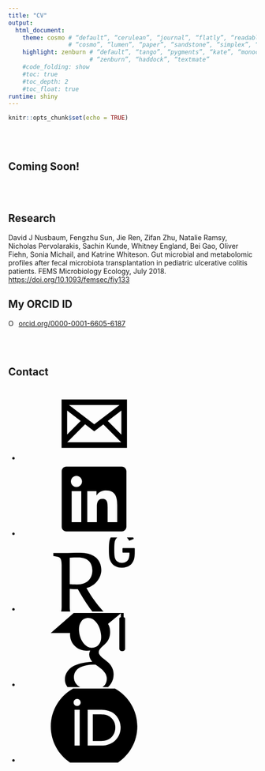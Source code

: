 ```yaml
---
title: "CV"
output:
  html_document:
    theme: cosmo # “default”, “cerulean”, “journal”, “flatly”, “readable”, “spacelab”, “united”,
                 # “cosmo”, “lumen”, “paper”, “sandstone”, “simplex”, “yeti”
    highlight: zenburn # “default”, “tango”, “pygments”, “kate”, “monochrome”, “espresso”,
                       # “zenburn”, “haddock”, “textmate”
    #code_folding: show
    #toc: true
    #toc_depth: 2
    #toc_float: true
runtime: shiny
---
```


```r
knitr::opts_chunk$set(echo = TRUE)
```
<head>
<!--<link rel="stylesheet" href="https://cdnjs.cloudflare.com/ajax/libs/font-awesome/4.7.0/css/font-awesome.min.css">-->
<link rel="stylesheet" href="//maxcdn.bootstrapcdn.com/font-awesome/4.5.0/css/font-awesome.min.css" />

<!--<link rel="stylesheet" href="https://cdn.rawgit.com/jpswalsh/academicons/master/css/academicons.min.css">-->

<!--
<link rel="stylesheet" href="https://deanattali.com/css/bootstrap.min.css" />
    
<link rel="stylesheet" href="https://deanattali.com/css/bootstrap-social.css" />
    
<link rel="stylesheet" href="https://deanattali.com/css/main.css" />
-->

</head>
<br></br>

## Coming Soon!

<br></br>

<!--`r icon::fa("rocket")`
`r icon::ai("researchgate")`
`r icon::ai("google-scholar")`-->

## Research ##

David J Nusbaum, Fengzhu Sun, Jie Ren, Zifan Zhu, Natalie Ramsy, Nicholas Pervolarakis, Sachin Kunde, Whitney England, Bei Gao, Oliver Fiehn, Sonia Michail, and Katrine Whiteson. Gut microbial and metabolomic profiles after fecal microbiota transplantation in pediatric ulcerative colitis patients. FEMS Microbiology Ecology, July 2018. [https://doi.org/10.1093/femsec/fiy133](https://doi.org/10.1093/femsec/fiy133){target="_blank"}

## My ORCID ID

<div itemscope itemtype="https://schema.org/Person"><a itemprop="sameAs" content="https://orcid.org/0000-0001-6605-6187" href="https://orcid.org/0000-0001-6605-6187" target="orcid.widget" rel="noopener noreferrer" style="vertical-align:top;"><img src="https://orcid.org/sites/default/files/images/orcid_16x16.png" style="width:1em;margin-right:.5em;" alt="ORCID iD icon">orcid.org/0000-0001-6605-6187</a></div>

<br></br>

## Contact

<!--
<ul>
<li><a href="mailto:dnusbaum@usc.edu"> <i class="fa fa-envelope fa-2x"></i></a></li> <!--fontawesome-->

<!--
<li><a href="https://www.linkedin.com/in/david-j-nusbaum/" target="_blank"> <i class="fa fa-linkedin fa-2x"></i></a></li> <!--fontawesome-->

<!--
<li><a href="https://www.researchgate.net/profile/David_Nusbaum" target="_blank" <i class="ai ai-researchgate-square ai-2x"></i></a></li> <!--academicons-->

<!--
</ul>
-->
<!--
<ul class="soc ai fa">

<!-- The "soc" class is for the SVG icons from here: https://codepen.io/ruandre/pen/howFi [uses stylesheet in css folder] and the "ai" class is for Academicons [CSS stylesheet is linked to in the head of this html document].--> 
<!--
<li><a href="mailto:dnusbaum@usc.edu" class="icon-8 email" title="Email"><svg viewBox="0 0 512 512"><path d="M101.3 141.6v228.9h0.3 308.4 0.8V141.6H101.3zM375.7 167.8l-119.7 91.5 -119.6-91.5H375.7zM127.6 194.1l64.1 49.1 -64.1 64.1V194.1zM127.8 344.2l84.9-84.9 43.2 33.1 43-32.9 84.7 84.7L127.8 344.2 127.8 344.2zM384.4 307.8l-64.4-64.4 64.4-49.3V307.8z"/></svg></a></li>
<!--svg-social-media-icons-->
<!--
<li><a href="mailto:dnusbaum@usc.edu"> <i class="fa fa-envelope fa-2x"></i></a></li> <!--fontawesome-->
<!--
<li><a href="mailto:dnusbaum@usc.edu"> <i class="fa fa-envelope fa-2x"></i></a></li> <!--fontawesome-->
<!--
<li><a href="https://www.linkedin.com/in/david-j-nusbaum/" target="_blank"> <i class="fa fa-linkedin fa-2x"></i></a></li> <!--fontawesome-->
<!--
<li><a href="https://www.linkedin.com/in/david-j-nusbaum/" target="_blank" class="icon-17 linkedin" title="LinkedIn"><svg viewBox="0 0 512 512"><path d="M186.4 142.4c0 19-15.3 34.5-34.2 34.5 -18.9 0-34.2-15.4-34.2-34.5 0-19 15.3-34.5 34.2-34.5C171.1 107.9 186.4 123.4 186.4 142.4zM181.4 201.3h-57.8V388.1h57.8V201.3zM273.8 201.3h-55.4V388.1h55.4c0 0 0-69.3 0-98 0-26.3 12.1-41.9 35.2-41.9 21.3 0 31.5 15 31.5 41.9 0 26.9 0 98 0 98h57.5c0 0 0-68.2 0-118.3 0-50-28.3-74.2-68-74.2 -39.6 0-56.3 30.9-56.3 30.9v-25.2H273.8z"/></svg></a></li>

<li><a href="https://www.linkedin.com/in/david-j-nusbaum/" target="_blank"> <i class="fa fa-linkedin fa-2x"></i></a></li>

<li><a href="https://www.researchgate.net/profile/David_Nusbaum" target="_blank" class="icon-32 researchgate" title="ResearchGate"></a></li>

</ul>
-->









<!--

<footer>

<div class="row">
<div class="col-lg-8 col-lg-offset-2 col-md-10 col-md-offset-1">
<center>This is the footer.</center>

<ul class="list-inline text-center footer-links">

<li>
<a href="mailto:dnusbaum@usc.edu" title="Email me">
<span class="fa-stack fa-lg">
<i class="fa fa-circle fa-stack-2x"></i>
<i class="fa fa-envelope fa-stack-1x fa-inverse"></i>
</span>
</a>
</li>


<li>
<a href="https://www.linkedin.com/in/david-j-nusbaum/" target="_blank" title="LinkedIn">
<span class="fa-stack fa-lg">
<i class="fa fa-circle fa-stack-2x"></i>
<i class="fa fa-linkedin fa-stack-1x fa-inverse"></i>
</span>
</a>
</li>

<li>
<a href="https://www.researchgate.net/profile/David_Nusbaum" target="_blank" title="ResearchGate">
<span class="fa-stack fa-lg">
<i class="fa fa-circle fa-stack-2x"></i>
<i class=class="icon-32 fa-stack-1x fa-inverse">
</span>
</a></li>

<li><a href="https://scholar.google.com/citations?hl=en&user=VD0TvjQAAAAJ" target="_blank" <i class="ai ai-google-scholar-square ai-2x"></i></a></li>

</ul>

</footer>
-->


<!--For the Google Scholar logo, I had to add inline CSS styling to rotate 180 deg and flip the Y axis... for some reason the raw SVG from Academicons was upside down. Also, I had to change the view box dimensions (they're not the same as for the others)-->

<!--The square linked-in logo is the SVG from Awesome-Fonts-->

<!--https://css-tricks.com/scale-svg/ helpful site-->

<!--For some reason there can't be spaces between the lines of code here...-->

<svg xmlns="http://www.w3.org/2000/svg" style="display: none;">
<symbol id="email" viewBox="80 80 350 350"> 
<path d="M101.3 141.6v228.9h0.3 308.4 0.8V141.6H101.3zM375.7 167.8l-119.7 91.5 -119.6-91.5H375.7zM127.6 194.1l64.1 49.1 -64.1 64.1V194.1zM127.8 344.2l84.9-84.9 43.2 33.1 43-32.9 84.7 84.7L127.8 344.2 127.8 344.2zM384.4 307.8l-64.4-64.4 64.4-49.3V307.8z"/></symbol>
<symbol id="linkedin" viewBox="0 0 448 512">
<path d="M416 32H31.9C14.3 32 0 46.5 0 64.3v383.4C0 465.5 14.3 480 31.9 480H416c17.6 0 32-14.5 32-32.3V64.3c0-17.8-14.4-32.3-32-32.3zM135.4 416H69V202.2h66.5V416zm-33.2-243c-21.3 0-38.5-17.3-38.5-38.5S80.9 96 102.2 96c21.2 0 38.5 17.3 38.5 38.5 0 21.3-17.2 38.5-38.5 38.5zm282.1 243h-66.4V312c0-24.8-.5-56.7-34.5-56.7-34.6 0-39.9 27-39.9 54.9V416h-66.4V202.2h63.7v29.2h.9c8.9-16.8 30.6-34.5 62.9-34.5 67.2 0 79.7 44.3 79.7 101.9V416z"/></symbol>
<symbol id="researchgate" viewBox="0 0 2048 1500"><path d="M1194.642 23.429c-93.996 102.282-219.786 266.57-324.426 452.286 172.852 40.426 300.852 202.716 300.852 364.858 0 239.002-185.636 349.93-428.998 349.93-125.784 0-226.144-6.356-319.854-6.356-85.504 0-170.934 0-224.146 2.070v-61.93l80.998-14.856c55.712-10.716 87.428-36.148 87.428-168.572v-840.646c0-132.36-31.714-157.93-87.428-168.5l-80.998-15.14v-61.718c57.57 2.070 157.856 6.29 258.216 6.29 96 0 219.786-4.22 273.144-6.29v61.718l-111.002 15.14c-57.564 8.36-87.574 36.14-87.574 168.5v356.286c51.214-4.286 96-4.286 164.432-4.286 130.144-232.5 253.922-407.566 324.214-488.572 64.138-76.924 162.216-125.93 285.996-125.93 36.22 0 74.584 6.364 98.004 17.144v55.362c-76.786 0-153.57 53.424-208.86 113.21zM684.5 548.287c-72.572 0-104.426 1.93-153.644 6.568v535.362c49.218 4.286 115.214 4.286 172.858 4.286 179.354 0 285.93-94.004 285.93-264.572 0-168.572-115.142-281.644-305.144-281.644zM1335.86 1086.859c-2.144 11.212-4.074 24.284-5.786 39.358-1.784 15.214-2.934 33.068-3.642 54.14-0.716 20.926-1.002 46.496-1.002 75.784 0 29.432 0.286 54.646 1.002 75.644 0.71 21.072 1.858 39.146 3.642 54.214 1.712 15.002 3.642 28.146 5.786 39.358 2.070 11.286 4.784 22.002 8.288 32.498 18.352 55.5 48.428 97.214 90.5 125.22 41.998 28 93.498 42.064 154.638 42.064 31.43 0 59.934-3.642 85.218-11.066 25-7.358 47.426-17.504 67.21-30.5 19.5-12.858 36.36-28 50.286-45.144 14.284-17.21 25.782-35.57 34.786-55.288 3.496-6.282 2.502-11.286-3.072-14.782l-77.642-31.926c-6.576-3.504-11.212-1.718-14.862 5.216-17.422 32.286-32.286 53.496-56.708 68.922-24.714 15.36-47.572 22.646-85.218 22.646-40.93 0-59.216-8.14-84.854-26.5-25.432-18-44.076-40.646-55.076-75.14-2.208-6.218-4.214-13.934-6.568-23.004-1.93-9.216-3.504-20.502-4.498-33.712-1.002-13.216-1.93-29.572-2.786-48.86-0.57-19.288-0.856-42.716-0.856-69.858 0-27.282 0.286-50.71 0.856-69.998 0.856-19.214 1.784-35.57 2.786-48.786 0.994-13.356 2.568-24.568 4.498-33.858 2.356-8.93 4.36-16.64 6.568-22.93 11-34.356 26.72-53.138 49.862-68.214 22.858-15.286 49.138-26.288 90.068-26.288 36.36 0 69.646 10.358 91.356 26.148 21.504 15.784 39.358 36.638 47.36 65.142 3.504 12.002 8.002 26.932 11.074 45.216 2.786 18.286 2.786 37.64 2.786 64.352 0 4.22-2.362 6.364-6.29 6.364h-124.358c-7 0-10.43 3.424-10.43 10.422v71.286c0 7.072 3.43 10.504 10.43 10.504h228.214c7.146 0 10.504-3.43 10.504-10.504v-60.928c0-32.286 0-62.216-3.358-89.93-3.218-27.714-7.57-51.712-13.070-69.208-17.43-54.792-45.070-93.792-87.428-122.858-42.504-29.286-97.288-45.070-156.79-45.070-61.14 0-112.64 14.066-154.638 41.998-42.072 28.284-72.148 69.786-90.5 125.286-3.504 10.496-6.218 21.284-8.288 32.57z"/></symbol>
<symbol id="googlescholar" viewBox="0 0 2048 1500"><path d="M1624.144 1414.115v124.49l90.354 70.538h-977.782l-590.432-513.25h391.57c-0.71-9.714-1.002-18.498-1.002-28.46 0-95.29 33.002-174.11 99.072-237.078 66.070-63.072 147.434-94.39 243.778-94.39 22.506 0 44.574 1.682 66.004 4.682-13.29-29.718-19.998-57.248-19.998-82.936 0-45.144 20.568-93.396 61.564-144.648-179.354-12.208-311.136-44.492-395.14-96.746-48.142-29.71-86.858-67.218-116.070-112.142-29.214-45.254-43.784-93.784-43.784-146.11 0-44.106 9.428-83.822 28.43-119.142s43.784-64.322 74.57-86.784c30.712-22.71 66.144-41.604 106.144-57 39.928-15.286 79.572-26.142 119.136-32.286 39.438-6.136 78.65-9.136 117.512-9.136 61.572 0 123.216 7.928 185.358 23.712 61.996 15.93 120.138 39.504 174.496 70.824 54.214 31.108 98.356 73.538 132.214 126.712 33.784 53.394 50.718 113.394 50.718 179.822 0 50.358-10.284 96.176-30.858 137.786-20.428 41.472-45.43 75.616-75.212 102.144-29.718 26.572-59.428 50.996-89.212 72.996-29.718 22.148-54.858 44.574-75.286 67.716-20.502 23.070-30.786 45.962-30.786 68.498 0 22.498 7.928 44.214 23.844 65.214 15.792 21.072 35.080 41.362 57.644 60.826 22.572 19.426 45.144 40.996 67.642 64.608 22.498 23.53 41.786 54.068 57.644 91.466 15.93 37.39 23.786 79.748 23.786 126.888 0 61.498-11.644 111.82-34.502 152.29-2.714 4.674-5.566 8.244-8.572 13.816l260.148 213.358v-78.256c-33.8-4.25-30.282-24.438-30.282-48.618v-588.192c0-27.238 22.286-49.526 49.526-49.526h18.234c27.238 0 49.526 22.286 49.526 49.526v588.192c0 24.122 3.554 44.288-29.996 48.596zM1133.356 397.071c5.216-3.43 16.932-12.712 35.284-27.604 18.512-14.826 31.072-26.038 37.786-33.894 6.576-7.606 16.362-19.040 29.148-34.502 12.858-15.426 21.57-28.818 26.142-39.928 4.572-11.322 9.216-24.964 13.926-40.894 4.506-15.748 6.788-31.89 6.788-48.282 0-77.934-30.004-135.68-89.856-173.070-60-37.398-131.504-56.108-214.572-56.108-41.998 0-83.214 4.996-123.714 14.606-40.426 9.676-79.14 24.394-116.070 43.894-36.93 19.464-66.64 46.644-89.146 81.356-22.572 34.926-33.858 75.038-33.858 119.998 0 47.178 12.786 88.182 38.502 122.998 25.57 34.86 59.144 61.22 100.718 79.156 41.428 18.038 83.426 30.822 125.996 38.392 42.57 7.782 85.928 11.68 130.004 11.68 20.428 0 36.278-1.148 47.564-3.182 2.078-1.002 13.86-9.464 35.358-25.432 21.504-15.828 34.86-25.578 40.002-29.184zM1118.004 856.855c-33.858-40.5-81.072-60.746-141.502-60.746-54.214 0-101.932 21.782-142.928 65.426-41.142 43.534-70.502 92.928-88.43 148.254-18 55.354-26.998 109.642-26.998 162.962 0 62.602 16.436 115.894 49.284 159.89 32.856 44.112 79.996 66.216 141.43 66.216 54.286 0 102.282-23.032 143.712-69.288 41.574-46.102 71.358-97.888 89.22-155.282 17.928-57.322 26.85-112.136 26.85-164.498 0-61.47-16.926-112.502-50.636-152.934z"/></symbol>
<symbol id="orcid" viewBox="0 0 2048 1500"><path d="M1309.33 948.955c-25.234 11.776-49.078 19.676-71.68 23.406-22.528 3.876-58.66 5.706-108.69 5.706h-129.902v-540.598h133.194c51.932 0 92.306 3.584 121.124 10.678s52.81 16.018 72.046 26.99c19.236 10.898 36.864 24.284 52.882 40.302 51.274 52.078 76.946 117.76 76.946 197.194 0 78.044-26.332 141.75-79.068 191.050-19.456 18.286-41.838 33.426-66.852 45.276zM1024 1609.143c-484.79 0-877.714-392.996-877.714-877.714s392.924-877.714 877.714-877.714 877.714 392.996 877.714 877.714-392.924 877.714-877.714 877.714zM732.598 343.845h-104.010v726.82h104.010v-726.82zM680.522 1146.587c-39.424 0-71.534 31.89-71.534 71.534 0 39.35 32.036 71.46 71.534 71.46 39.57 0 71.606-32.036 71.606-71.46-0.074-39.716-32.036-71.534-71.606-71.534zM1534.83 567.589c-18.724-44.398-45.422-83.456-80.164-117.102-35.328-34.816-76.434-60.854-123.318-78.556-27.428-10.678-52.516-17.92-75.41-21.65-22.966-3.584-66.634-5.34-131.218-5.34h-229.888v725.724h245.028c98.962 0 177.078-14.702 234.716-44.398 57.564-29.622 103.278-73.362 137.29-130.852 34.012-57.564 51.054-120.394 51.054-188.27 0.074-48.714-9.436-95.232-28.086-139.556z"/>
</symbol>
</svg>

<ul class="soc">
<li><a href="mailto:dnusbaum@usc.edu" class="icon-8 email" title="Email"><svg class="icon"><use xlink:href="#email" /></svg></a></li>
<li><a href="https://www.linkedin.com/in/david-j-nusbaum" target="_blank" class="icon-17 linkedin" title="LinkedIn"><svg class="icon"><use xlink:href="#linkedin" /></svg></a></li>
<li><a href="https://www.researchgate.net/profile/David_Nusbaum" target="_blank" class="icon-32 researchgate" title="ResearchGate"><svg class="icon"  style="transform:rotate(180deg);transform:scaleY(-1);"><use xlink:href="#researchgate" /></svg></a></li>
<li><a href="https://scholar.google.com/citations?hl=en&user=VD0TvjQAAAAJ" target="_blank" class="icon-33 googlescholar" title="GoogleScholar"><svg class="icon" style="transform:rotate(180deg);transform:scaleY(-1);"><use xlink:href="#googlescholar" /></svg></a></li>
<li><a href="https://orcid.org/0000-0001-6605-6187" target="_blank" class="icon-34 orcid" title="Orcid"><svg class="icon" style="transform:rotate(180deg);transform:scaleY(-1);"><use xlink:href="#orcid" /></svg></a></li>
